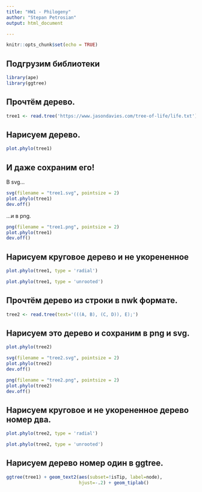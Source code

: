 ```yaml
---
title: "HW1 - Philogeny"
author: "Stepan Petrosian"
output: html_document

---
```


```r
knitr::opts_chunk$set(echo = TRUE)
```

## Подгрузим библиотеки

```r
library(ape)
library(ggtree)
```

## Прочтём дерево.

```r
tree1 <- read.tree('https://www.jasondavies.com/tree-of-life/life.txt')
```

## Нарисуем дерево.

```r
plot.phylo(tree1)
```

## И даже сохраним его! 

В svg...

```r
svg(filename = "tree1.svg", pointsize = 2)
plot.phylo(tree1)
dev.off()
```

...и в png.

```r
png(filename = "tree1.png", pointsize = 2)
plot.phylo(tree1)
dev.off()
```

## Нарисуем круговое дерево и не укорененное

```r
plot.phylo(tree1, type = 'radial')
```

```r
plot.phylo(tree1, type = 'unrooted')
```

## Прочтём дерево из строки в nwk формате.

```r
tree2 <- read.tree(text='(((A, B), (C, D)), E);')
```

## Нарисуем это дерево и сохраним в png и svg.

```r
plot.phylo(tree2)
```


```r
svg(filename = "tree2.svg", pointsize = 2)
plot.phylo(tree2)
dev.off()

png(filename = "tree2.png", pointsize = 2)
plot.phylo(tree2)
dev.off()
```

## Нарисуем круговое и не укорененное дерево номер два.

```r
plot.phylo(tree2, type = 'radial')
```


```r
plot.phylo(tree2, type = 'unrooted')
```

## Нарисуем дерево номер один в ggtree.

```r
ggtree(tree1) + geom_text2(aes(subset=!isTip, label=node), 
                           hjust=-.2) + geom_tiplab()
```

